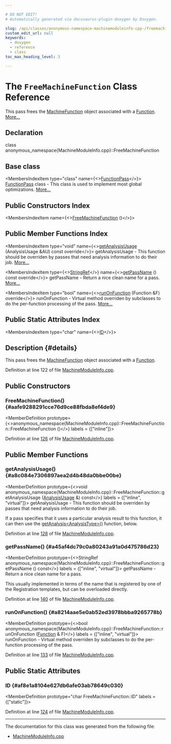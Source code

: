 ```yaml
---

# DO NOT EDIT!
# Automatically generated via docusaurus-plugin-doxygen by Doxygen.

slug: /api/classes/anonymous-namespace-machinemoduleinfo-cpp-/freemachinefunction
custom_edit_url: null
keywords:
  - doxygen
  - reference
  - class
toc_max_heading_level: 3

---
```





# The `FreeMachineFunction` Class Reference

<DoxygenPage pluginConfig={pluginConfig}>

This pass frees the <a href="/docs/api/classes/llvm/machinefunction">MachineFunction</a> object associated with a <a href="/docs/api/classes/llvm/function">Function</a>. <a href="#details">More...</a>

## Declaration

<CodeBlock>class anonymous_namespace{MachineModuleInfo.cpp}::FreeMachineFunction</CodeBlock>

## Base class

<MembersIndex>

<MembersIndexItem
  type="class"
  name={<><a href="/docs/api/classes/llvm/functionpass">FunctionPass</a></>}>
<a href="/docs/api/classes/llvm/functionpass">FunctionPass</a> class - This class is used to implement most global optimizations. <a href="/docs/api/classes/llvm/functionpass/#details">More...</a>
</MembersIndexItem>

</MembersIndex>

## Public Constructors Index

<MembersIndex>

<MembersIndexItem
  name={<><a href="#aafe9288291cce76d9ce88fbda8ef4de9">FreeMachineFunction</a> ()</>}>
</MembersIndexItem>

</MembersIndex>

## Public Member Functions Index

<MembersIndex>

<MembersIndexItem
  type="void"
  name={<><a href="#a8c084e7306897aea2d4b48da0bbe00be">getAnalysisUsage</a> (AnalysisUsage &amp;AU) const override</>}>
getAnalysisUsage - This function should be overriden by passes that need analysis information to do their job. <a href="#a8c084e7306897aea2d4b48da0bbe00be">More...</a>
</MembersIndexItem>

<MembersIndexItem
  type={<><a href="/docs/api/classes/llvm/stringref">StringRef</a></>}
  name={<><a href="#a45af4dc79c0a80243a91a0d475786d23">getPassName</a> () const override</>}>
getPassName - Return a nice clean name for a pass. <a href="#a45af4dc79c0a80243a91a0d475786d23">More...</a>
</MembersIndexItem>

<MembersIndexItem
  type="bool"
  name={<><a href="#a8214aae5e0ab52ed3978bbba9265778b">runOnFunction</a> (Function &amp;F) override</>}>
runOnFunction - Virtual method overriden by subclasses to do the per-function processing of the pass. <a href="#a8214aae5e0ab52ed3978bbba9265778b">More...</a>
</MembersIndexItem>

</MembersIndex>

## Public Static Attributes Index

<MembersIndex>

<MembersIndexItem
  type="char"
  name={<><a href="#af8e1a8104e627db6afe03ab78649c030">ID</a></>}>
</MembersIndexItem>

</MembersIndex>

## Description {#details}

This pass frees the <a href="/docs/api/classes/llvm/machinefunction">MachineFunction</a> object associated with a <a href="/docs/api/classes/llvm/function">Function</a>.

Definition at line 122 of file <a href="/docs/api/files/lib/lib/codegen/machinemoduleinfo-cpp">MachineModuleInfo.cpp</a>.

<SectionDefinition>

## Public Constructors

### FreeMachineFunction() {#aafe9288291cce76d9ce88fbda8ef4de9}

<MemberDefinition
  prototype={<>anonymous&#95;namespace&#123;MachineModuleInfo.cpp&#125;::FreeMachineFunction::FreeMachineFunction ()</>}
  labels = {["inline"]}>

Definition at line <a href="/docs/api/files/lib/lib/codegen/machinemoduleinfo-cpp/#l00126">126</a> of file <a href="/docs/api/files/lib/lib/codegen/machinemoduleinfo-cpp">MachineModuleInfo.cpp</a>.
</MemberDefinition>

</SectionDefinition>

<SectionDefinition>

## Public Member Functions

### getAnalysisUsage() {#a8c084e7306897aea2d4b48da0bbe00be}

<MemberDefinition
  prototype={<>void anonymous&#95;namespace&#123;MachineModuleInfo.cpp&#125;::FreeMachineFunction::getAnalysisUsage (<a href="/docs/api/classes/llvm/analysisusage">AnalysisUsage</a> &amp;) const</>}
  labels = {["inline", "virtual"]}>
getAnalysisUsage - This function should be overriden by passes that need analysis information to do their job.

If a pass specifies that it uses a particular analysis result to this function, it can then use the <a href="/docs/api/classes/llvm/pass/#a4863e5e463fb79955269fbf7fbf52b80">getAnalysis&lt;AnalysisType&gt;()</a> function, below.

Definition at line <a href="/docs/api/files/lib/lib/codegen/machinemoduleinfo-cpp/#l00128">128</a> of file <a href="/docs/api/files/lib/lib/codegen/machinemoduleinfo-cpp">MachineModuleInfo.cpp</a>.
</MemberDefinition>

### getPassName() {#a45af4dc79c0a80243a91a0d475786d23}

<MemberDefinition
  prototype={<>StringRef anonymous&#95;namespace&#123;MachineModuleInfo.cpp&#125;::FreeMachineFunction::getPassName () const</>}
  labels = {["inline", "virtual"]}>
getPassName - Return a nice clean name for a pass.

This usually implemented in terms of the name that is registered by one of the Registration templates, but can be overloaded directly.

Definition at line <a href="/docs/api/files/lib/lib/codegen/machinemoduleinfo-cpp/#l00140">140</a> of file <a href="/docs/api/files/lib/lib/codegen/machinemoduleinfo-cpp">MachineModuleInfo.cpp</a>.
</MemberDefinition>

### runOnFunction() {#a8214aae5e0ab52ed3978bbba9265778b}

<MemberDefinition
  prototype={<>bool anonymous&#95;namespace&#123;MachineModuleInfo.cpp&#125;::FreeMachineFunction::runOnFunction (<a href="/docs/api/classes/llvm/function">Function</a> &amp; F)</>}
  labels = {["inline", "virtual"]}>
runOnFunction - Virtual method overriden by subclasses to do the per-function processing of the pass.

Definition at line <a href="/docs/api/files/lib/lib/codegen/machinemoduleinfo-cpp/#l00133">133</a> of file <a href="/docs/api/files/lib/lib/codegen/machinemoduleinfo-cpp">MachineModuleInfo.cpp</a>.
</MemberDefinition>

</SectionDefinition>

<SectionDefinition>

## Public Static Attributes

### ID {#af8e1a8104e627db6afe03ab78649c030}

<MemberDefinition
  prototype="char FreeMachineFunction::ID"
  labels = {["static"]}>

Definition at line <a href="/docs/api/files/lib/lib/codegen/machinemoduleinfo-cpp/#l00124">124</a> of file <a href="/docs/api/files/lib/lib/codegen/machinemoduleinfo-cpp">MachineModuleInfo.cpp</a>.
</MemberDefinition>

</SectionDefinition>

<hr/>

The documentation for this class was generated from the following file:

<ul>
<li><a href="/docs/api/files/lib/lib/codegen/machinemoduleinfo-cpp">MachineModuleInfo.cpp</a></li>
</ul>

</DoxygenPage>
